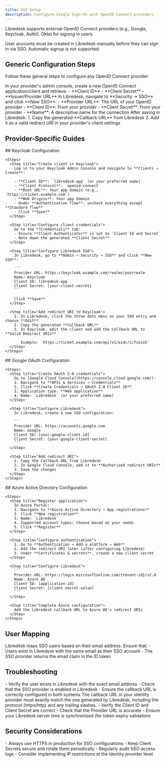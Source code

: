 ```yaml
---
title: SSO Setup
description: Configure Single Sign-On with OpenID Connect providers
---
```


Libredesk supports external OpenID Connect providers (e.g., Google, Keycloak, Auth0, Okta) for signing in users.

<Note>
User accounts must be created in Libredesk manually before they can sign in via SSO. Automatic signup is not supported.
</Note>

## Generic Configuration Steps

Follow these general steps to configure any OpenID Connect provider:

<Steps>
  <Step title="Configure your identity provider">
    In your provider's admin console, create a new OpenID Connect application/client and retrieve:
    - **Client ID**
    - **Client Secret**
    - **Issuer/Provider URL**
  </Step>
  
  <Step title="Configure Libredesk">
    In Libredesk, navigate to **Security → SSO** and click **New SSO**:
    - **Provider URL**: The URL of your OpenID provider
    - **Client ID**: From your provider
    - **Client Secret**: From your provider
    - **Name**: A descriptive name for the connection
  </Step>
  
  <Step title="Add redirect URL to provider">
    After saving in Libredesk:
    1. Copy the generated **Callback URL** from Libredesk
    2. Add it as a valid redirect URI in your provider's client settings
  </Step>
</Steps>

## Provider-Specific Guides

<Tabs>
  <Tab title="Keycloak">
    ## Keycloak Configuration
    
    <Steps>
      <Step title="Create client in Keycloak">
        Log in to your Keycloak Admin Console and navigate to **Clients → Create**:
        
        - **Client ID**: `libredesk-app` (or your preferred name)
        - **Client Protocol**: `openid-connect`
        - **Root URL**: Your app domain (e.g., `https://ticket.example.com`)
        - **Web Origins**: Your app domain
        - Under **Authentication flow**, uncheck everything except **Standard flow**
        - Click **Save**
      </Step>
      
      <Step title="Configure client credentials">
        Go to the **Credentials** tab:
        - Ensure **Client Authenticator** is set to `Client Id and Secret`
        - Note down the generated **Client Secret**
      </Step>
      
      <Step title="Configure Libredesk SSO">
        In Libredesk, go to **Admin → Security → SSO** and click **New SSO**:
        
        ```
        Provider URL: https://keycloak.example.com/realms/yourrealm
        Name: Keycloak
        Client ID: libredesk-app
        Client Secret: [your-client-secret]
        ```
        
        Click **Save**
      </Step>
      
      <Step title="Add redirect URI to Keycloak">
        1. In Libredesk, click the three dots menu on your SSO entry and choose **Edit**
        2. Copy the generated **Callback URL**
        3. In Keycloak, edit the client and add the Callback URL to **Valid Redirect URIs**
           
           Example: `https://ticket.example.com/api/v1/oidc/1/finish`
      </Step>
    </Steps>
  </Tab>
  
  <Tab title="Google">
    ## Google OAuth Configuration
    
    <Steps>
      <Step title="Create OAuth 2.0 credentials">
        Go to [Google Cloud Console](https://console.cloud.google.com/):
        1. Navigate to **APIs & Services → Credentials**
        2. Click **Create Credentials → OAuth 2.0 Client ID**
        3. Application type: **Web application**
        4. Name: `Libredesk` (or your preferred name)
      </Step>
      
      <Step title="Configure Libredesk">
        In Libredesk, create a new SSO configuration:
        
        ```
        Provider URL: https://accounts.google.com
        Name: Google
        Client ID: [your-google-client-id]
        Client Secret: [your-google-client-secret]
        ```
      </Step>
      
      <Step title="Add redirect URI">
        1. Copy the Callback URL from Libredesk
        2. In Google Cloud Console, add it to **Authorized redirect URIs**
        3. Save the changes
      </Step>
    </Steps>
  </Tab>
  
  <Tab title="Azure AD">
    ## Azure Active Directory Configuration
    
    <Steps>
      <Step title="Register application">
        In Azure Portal:
        1. Navigate to **Azure Active Directory → App registrations**
        2. Click **New registration**
        3. Name: `Libredesk`
        4. Supported account types: Choose based on your needs
        5. Click **Register**
      </Step>
      
      <Step title="Configure authentication">
        1. Go to **Authentication → Add a platform → Web**
        2. Add the redirect URI later (after configuring Libredesk)
        3. Under **Certificates & secrets**, create a new client secret
      </Step>
      
      <Step title="Configure Libredesk">
        ```
        Provider URL: https://login.microsoftonline.com/{tenant-id}/v2.0
        Name: Azure AD
        Client ID: [application-id]
        Client Secret: [client-secret-value]
        ```
      </Step>
      
      <Step title="Complete Azure configuration">
        Add the Libredesk callback URL to Azure AD's redirect URIs
      </Step>
    </Steps>
  </Tab>
</Tabs>

## User Mapping

<Info>
Libredesk maps SSO users based on their email address. Ensure that:
- Users exist in Libredesk with the same email as their SSO account
- The SSO provider returns the email claim in the ID token
</Info>

## Troubleshooting

<AccordionGroup>
  <Accordion title="User cannot sign in">
    - Verify the user exists in Libredesk with the exact email address
    - Check that the SSO provider is enabled in Libredesk
    - Ensure the callback URL is correctly configured in both systems
  </Accordion>
  
  <Accordion title="Invalid redirect URI error">
    The callback URL in your identity provider must exactly match the one generated by Libredesk, including the protocol (https/http) and any trailing slashes.
  </Accordion>
  
  <Accordion title="Token validation failed">
    - Verify the Client ID and Client Secret are correct
    - Check that the Provider URL is accurate
    - Ensure your Libredesk server time is synchronized (for token expiry validation)
  </Accordion>
</AccordionGroup>

## Security Considerations

<Warning>
- Always use HTTPS in production for SSO configurations
- Keep Client Secrets secure and rotate them periodically
- Regularly audit SSO access logs
- Consider implementing IP restrictions at the identity provider level
</Warning>
